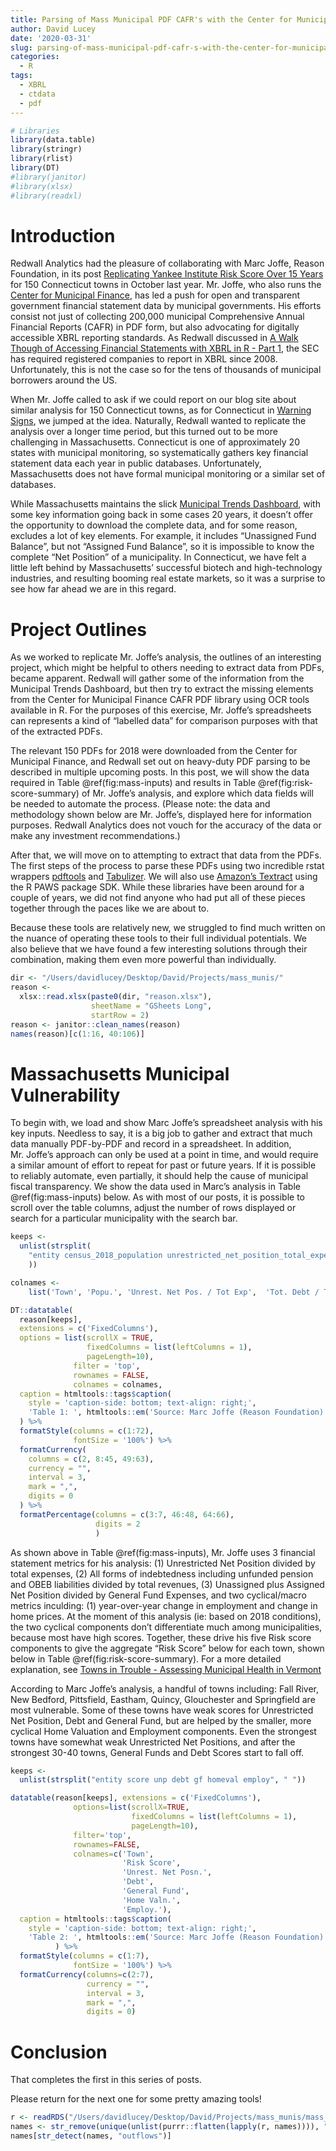 ```yaml
---
title: Parsing of Mass Municipal PDF CAFR's with the Center for Municipal Finance - Part 1
author: David Lucey
date: '2020-03-31'
slug: parsing-of-mass-municipal-pdf-cafr-s-with-the-center-for-municipal-finance
categories:
  - R
tags:
  - XBRL
  - ctdata
  - pdf
---
```



```r
# Libraries
library(data.table)
library(stringr)
library(rlist)
library(DT)
#library(janitor)
#library(xlsx)
#library(readxl)

```


# Introduction

Redwall Analytics had the pleasure of collaborating with Marc Joffe, Reason Foundation, in its post [Replicating Yankee Institute Risk Score Over 15 Years](https://redwallanalytics.com/2019/10/12/replicating-yankee-institute-risk-score-over-15-years/) for 150 Connecticut towns in October last year. Mr. Joffe, who also runs the [Center for Municipal Finance](http://www.municipalfinance.org), has led a push for open and transparent government financial statement data by municipal governments. His efforts consist not just of collecting 200,000 municipal Comprehensive Annual Financial Reports (CAFR) in PDF form, but also advocating for digitally accessible XBRL reporting standards. As Redwall discussed in [A Walk Though of Accessing Financial Statements with XBRL in R - Part 1](https://redwallanalytics.com/2020/02/18/a-walk-though-of-accessing-financial-statements-with-xbrl-in-r-part-1/), the SEC has required registered companies to report in XBRL since 2008. Unfortunately, this is not the case so for the tens of thousands of municipal borrowers around the US.

When Mr. Joffe called to ask if we could report on our blog site about similar analysis for 150 Connecticut towns, as for Connecticut in [Warning Signs](https://yankeeinstitute.org/wp-content/uploads/2018/08/Warning-Signs-min-1.pdf), we jumped at the idea. Naturally, Redwall wanted to replicate the analysis over a longer time period, but this turned out to be more challenging in Massachusetts. Connecticut is one of approximately 20 states with municipal monitoring, so systematically gathers key financial statement data each year in public databases. Unfortunately, Massachusetts does not have formal municipal monitoring or a similar set of databases. 

While Massachusetts maintains the slick [Municipal Trends Dashboard](https://www.mass.gov/service-details/municipal-finance-trend-dashboard), with some key information going back in some cases 20 years, it doesn't offer the opportunity to download the complete data, and for some reason, excludes a lot of key elements. For example, it includes "Unassigned Fund Balance", but not "Assigned Fund Balance", so it is impossible to know the complete "Net Position" of a municipality. In Connecticut, we have felt a little left behind by Massachusetts' successful biotech and high-technology industries, and resulting booming real estate markets, so it was a surprise to see how far ahead we are in this regard.

# Project Outlines

As we worked to replicate Mr. Joffe's analysis, the outlines of an interesting project, which might be helpful to others needing to extract data from PDFs, became apparent. Redwall will gather some of the information from the Municipal Trends Dashboard, but then try to extract the missing elements from the Center for Municipal Finance CAFR PDF library using OCR tools available in R. For the purposes of this exercise, Mr. Joffe's spreadsheets can represents a kind of "labelled data" for comparison purposes with that of the extracted PDFs.

The relevant 150 PDFs for 2018 were downloaded from the Center for Municipal Finance, and Redwall set out on heavy-duty PDF parsing to be described in multiple upcoming posts. In this post, we will show the data required in Table \@ref(fig:mass-inputs) and results in Table \@ref(fig:risk-score-summary) of Mr. Joffe's analysis, and explore which data fields will be needed to automate the process. (Please note: the data and methodology shown below are Mr. Joffe's, displayed here for information purposes. Redwall Analytics does not vouch for the accuracy of the data or make any investment recommendations.)

After that, we will move on to attempting to extract that data from the PDFs. The first steps of the process to parse these PDFs using two incredible rstat wrappers [pdftools](https://docs.ropensci.org/pdftools/) and [Tabulizer](https://docs.ropensci.org/tabulizer/). We will also use [Amazon's Textract](https://aws.amazon.com/textract/) using the R PAWS package SDK. While these libraries have been around for a couple of years, we did not find anyone who had put all of these pieces together through the paces like we are about to. 

Because these tools are relatively new, we struggled to find much written on the nuance of operating these tools to their full individual potentials. We also believe that we have found a few interesting solutions through their combination, making them even more powerful than individually.


```r

dir <- "/Users/davidlucey/Desktop/David/Projects/mass_munis/"
reason <-
  xlsx::read.xlsx(paste0(dir, "reason.xlsx"),
                  sheetName = "GSheets Long",
                  startRow = 2)
reason <- janitor::clean_names(reason)
names(reason)[c(1:16, 40:106)]

```

# Massachusetts Municipal Vulnerability

To begin with, we load and show Marc Joffe's spreadsheet analysis with his key inputs. Needless to say, it is a big job to gather and extract that much data manually PDF-by-PDF and record in a spreadsheet. In addition, Mr. Joffe's approach can only be used at a point in time, and would require a similar amount of effort to repeat for past or future years. If it is possible to reliably automate, even partially, it should help the cause of municipal fiscal transparency. We show the data used in Marc's analysis in Table \@ref(fig:mass-inputs) below. As with most of our posts, it is possible to scroll over the table columns, adjust the number of rows displayed or search for a particular municipality with the search bar. 

```r
keeps <- 
  unlist(strsplit(
    "entity census_2018_population unrestricted_net_position_total_expenditures total_debt_total_revenue unassigned_and_assigned_general_fund_balance_general_fund_expenditures home_price_change employment_change current_assets current_liabilities total_assets total_net_position total_unrestricted_net_position general_revenues capital_grants_and_contributions charges_for_services operating_grants_and_contributions other total_revenues total_expenditures change_in_net_assets general_fund_revenues general_fund_expenditures revenues_over_under_expenditure net_1 governmental_fund_revenues governmental_fund_expenditures revenues_over_under_expenditure_2 net_2 current_portion_of_long_term_debt net_pension_liability net_opeb_liability all_other_long_term_debt total_long_term_debt_sum_of_four_fields_above total_long_term_debt_from_balance_sheet net_opeb_obligation_governmental_activities net_opeb_obligation_business_type_activities net_opeb_obligation_governmentwide net_opeb_obligation_component_units adec_opeb annual_opeb_cost actual_contribution_opeb actuarial_valuation_of_assets_opeb total_opeb_liability unfunded_actuarially_accrued_liability_opeb funded_ratio_opeb discount_rate_opeb inflation_rate_opeb actuarially_determined_pension_contribution actual_pension_contribution gen_fund_balance_non_spendable gen_fund_balance_restricted gen_fund_balance_committed assigned_general_fund_balance unassigned_general_fund_balance general_fund_balance_previously_labeled_excess_deficiency_general_fund all_gen_fund_balance tot_gov_fund_balance_non_spendable tot_gov_fund_balance_restricted tot_gov_fund_balance_committed assigned_governmental_fund_balance unassigned_governmental_fund_balance governmental_fund_balance pension_adec_over_total_revenue general_fund_balance_over_general_fund_expenditure total_debt_ex_pension_liability_over_total_revenue", " "
    ))

colnames <- 
    list('Town', 'Popu.', 'Unrest. Net Pos. / Tot Exp',  'Tot. Debt / Tot. Rev.', 'GF Bal. / GF Exp', 'Home Price Chg.', 'Employ. Chg.', 'Current Assets', 'Current Liab.', 'Tot. Assets', 'Tot. Net Position', 'Tot. Unrest. Net Position', 'Genl Rev.','Cap Grants/Contrib.', 'Chgs for Svcs', 'Oper. Grants/Contrib', 'Other', 'Tot. Rev.', 'Tot. Exp.', 'Net Chg. Net Assets', 'GF Rev.', 'GF Exp', 'Rev +/- Exp', 'Net_1', 'Gov. Fund Revs.', 'Gov. Fund Exp.', 'Rev over/under Exp_2', 'Net_2', 'Current LTD', 'Net Pension Liab.', 'Net OPEB Liab.', 'Other LTD', 'Tot. LTD', 'Tot LTD from Bal. Sheet', 'Net OPEB - Governmental', 'Net OPEB - Business', 'Net OPEB - Government-wide', 'Net OPEB - Components', 'Adec OPEB', 'Annual OPEB cost', 'Act. OPEB Contrib.', 'Actuarial OPEB assets', 'Tot. OPEB Liab.', 'Accrued Unfunded OPEB Liab.', 'OPEB Funded Ratio', 'OPEB Disc. Rate', 'OPEB Infl. Rate', 'Actuarial Pension Contrib.', 'Actual Pension Contrib.', 'Non Spendable GF Bal.', 'Restrict. GF Bal.', 'Committed GF Bal.', 'Assigned GF Bal.', 'Unassign. GF Bal.', 'GF prev. labelled excess deficiency', 'All GF Bal.', 'Tot Gov Fund Non-spendable', 'Tot Gov Fund Restrict.', 'Tot Gov Fund Committed', 'Assign. Gov. Fund Bal.', 'Unassign. Gov. Fund Bal.', 'Gov. Fund Bal.', 'Pension adec / Tot. Rev.', 'GF Bal. / GF Exp.', 'Tot. Debt ex Pension Liab. / Tot. Rev.')

DT::datatable(
  reason[keeps], 
  extensions = c('FixedColumns'),
  options = list(scrollX = TRUE,
                 fixedColumns = list(leftColumns = 1),
                 pageLength=10),
              filter = 'top',
              rownames = FALSE,
              colnames = colnames,
  caption = htmltools::tags$caption(
    style = 'caption-side: bottom; text-align: right;',
    'Table 1: ', htmltools::em('Source: Marc Joffe (Reason Foundation)'))
  ) %>%
  formatStyle(columns = c(1:72),
              fontSize = '100%') %>%
  formatCurrency(
    columns = c(2, 8:45, 49:63),
    currency = "",
    interval = 3,
    mark = ",",
    digits = 0
  ) %>%
  formatPercentage(columns = c(3:7, 46:48, 64:66),
                   digits = 2
                   )

```

As shown above in Table \@ref(fig:mass-inputs), Mr. Joffe uses 3 financial statement metrics for his analysis: (1) Unrestricted Net Position divided by total expenses, (2) All forms of indebtedness including unfunded pension and OBEB liabilities divided by total revenues, (3) Unassigned plus Assigned Net Position divided by General Fund Expenses, and two cyclical/macro metrics inculding: (1) year-over-year change in employment and change in home prices. At the moment of this analysis (ie: based on 2018 conditions), the two cyclical components don't differentiate much among municipalities, because most have high scores. Together, these drive his five Risk score components to give the aggregate "Risk Score" below for each town, shown below in Table \@ref(fig:risk-score-summary). For a more detailed explanation, see [Towns in Trouble - Assessing Municipal Health in Vermont](http://ethanallen.org/wp-content/uploads/2019/11/Towns-in-Trouble.EAI-2019.-11.18.2019.pdf)

According to Marc Joffe's analysis, a handful of towns including:  Fall River, New Bedford, Pittsfield, Eastham, Quincy, Glouchester and Springfield are most vulnerable. Some of these towns have weak scores for Unrestricted Net Position, Debt and General Fund, but are helped by the smaller, more cyclical Home Valuation and Employment components. Even the strongest towns have somewhat weak Unrestricted Net Positions, and after the strongest 30-40 towns, General Funds and Debt Scores start to fall off. 

```r

keeps <- 
  unlist(strsplit("entity score unp debt gf homeval employ", " "))

datatable(reason[keeps], extensions = c('FixedColumns'),
              options=list(scrollX=TRUE,
                           fixedColumns = list(leftColumns = 1),
                           pageLength=10),
              filter='top',
              rownames=FALSE,
              colnames=c('Town',
                         'Risk Score',
                         'Unrest. Net Posn.',
                         'Debt',
                         'General Fund',
                         'Home Valn.',
                         'Employ.'),
  caption = htmltools::tags$caption(
    style = 'caption-side: bottom; text-align: right;',
    'Table 2: ', htmltools::em('Source: Marc Joffe (Reason Foundation)'))
          ) %>% 
  formatStyle(columns = c(1:7),
              fontSize = '100%') %>%
  formatCurrency(columns=c(2:7),
                 currency = "", 
                 interval = 3, 
                 mark = ",",
                 digits = 0)
```


# Conclusion

That completes the first in this series of posts. 

Please return for the next one for some pretty amazing tools!



```r

r <- readRDS("/Users/davidlucey/Desktop/David/Projects/mass_munis/mass_files.RDS")
names <- str_remove(unique(unlist(purrr::flatten(lapply(r, names)))), "users_davidlucey_desktop_david_projects_mass_munis_data_")
names[str_detect(names, "outflows")]
```



